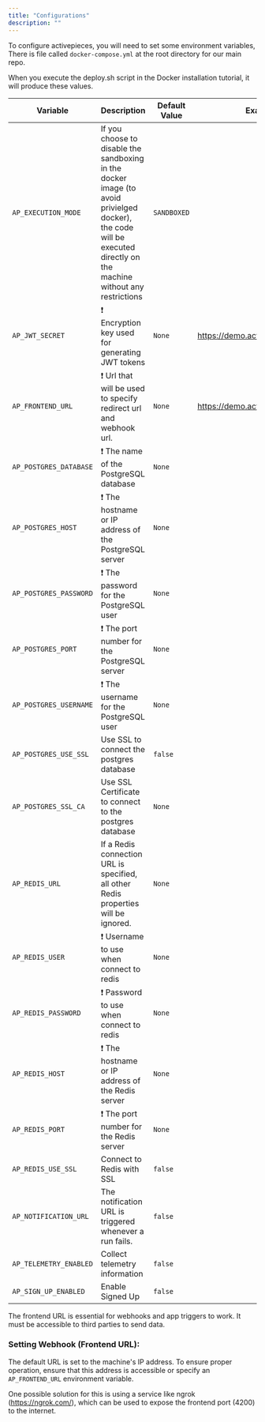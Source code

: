 ```yaml
---
title: "Configurations"
description: ""
---
```


To configure activepieces, you will need to set some environment variables, There is file called `docker-compose.yml` at the root directory for our main repo.

<Tip>
When you execute the deploy.sh script in the Docker installation tutorial, it will produce these values.
</Tip>

| Variable                     | Description                                                                                                 | Default Value          | Example
| ---------------------------- | ----------------------------------------------------------------------------------------------------------- | ---------------------  | --------
| `AP_EXECUTION_MODE`          | If you choose to disable the sandboxing in the docker image (to avoid privielged docker), the code will be executed directly on the machine without any restrictions | `SANDBOXED`                |
| `AP_JWT_SECRET`              | ❗️ Encryption key used for generating JWT tokens                                                            | `None`                 | https://demo.activepieces.com
| `AP_FRONTEND_URL`            | ❗️ Url that will be used to specify redirect url and webhook url.                                           | `None`                 | https://demo.activepieces.com/api
| `AP_POSTGRES_DATABASE`       | ❗️ The name of the PostgreSQL database                                                                      | `None`                 |
| `AP_POSTGRES_HOST`           | ❗️ The hostname or IP address of the PostgreSQL server                                                      | `None`                 |
| `AP_POSTGRES_PASSWORD`       | ❗️ The password for the PostgreSQL user                                                                     | `None`                 |
| `AP_POSTGRES_PORT`           | ❗️ The port number for the PostgreSQL server                                                                | `None`                 |
| `AP_POSTGRES_USERNAME`       | ❗️ The username for the PostgreSQL user                                                                     | `None`                 |
| `AP_POSTGRES_USE_SSL`        | Use SSL to connect the postgres database                                                                    | `false`                |
| `AP_POSTGRES_SSL_CA`         | Use SSL Certificate to connect to the postgres database                                                     | `None`                 |
| `AP_REDIS_URL`               | If a Redis connection URL is specified, all other Redis properties will be ignored.                         | `None`                 |
| `AP_REDIS_USER`              | ❗️ Username to use when connect to redis                                                                    | `None`                 |
| `AP_REDIS_PASSWORD`          | ❗️ Password to use when connect to redis                                                                    | `None`                 |
| `AP_REDIS_HOST`              | ❗️ The hostname or IP address of the Redis server                                                           | `None`                 |
| `AP_REDIS_PORT`              | ❗️ The port number for the Redis server                                                                     | `None`                 |
| `AP_REDIS_USE_SSL`           | Connect to Redis with SSL                                                                                   | `false`                |
| `AP_NOTIFICATION_URL`        | The notification URL is triggered whenever a run fails.                                                     | `false`                |
| `AP_TELEMETRY_ENABLED`       | Collect telemetry information                                                                               | `false`                |
| `AP_SIGN_UP_ENABLED`         | Enable Signed Up                                                                                            | `false`                |

<Warning>
The frontend URL is essential for webhooks and app triggers to work. 
It must be accessible to third parties to send data. 
</Warning>

### Setting Webhook (Frontend URL):

The default URL is set to the machine's IP address. To ensure proper operation, ensure that this address is accessible or specify an `AP_FRONTEND_URL` environment variable.

One possible solution for this is using a service like ngrok (https://ngrok.com/), which can be used to expose the frontend port (4200) to the internet.
